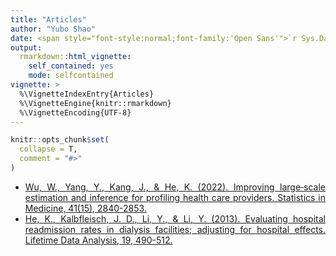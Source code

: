 ---
title: "Articles"
author: "Yubo Shao"
date: <span style="font-style:normal;font-family:'Open Sans'">`r Sys.Date()`</span>
output: 
  rmarkdown::html_vignette:
    self_contained: yes
    mode: selfcontained
vignette: >
  %\VignetteIndexEntry{Articles}
  %\VignetteEngine{knitr::rmarkdown}
  %\VignetteEncoding{UTF-8}
---

```{r, include = FALSE}
knitr::opts_chunk$set(
  collapse = T,
  comment = "#>"
)
```

<style>
body {
  text-align: justify
}
</style>

* [Wu, W., Yang, Y., Kang, J., & He, K. (2022). Improving large‐scale estimation and inference for profiling health care providers. Statistics in Medicine, 41(15), 2840-2853.](https://onlinelibrary.wiley.com/doi/full/10.1002/sim.9387)
* [He, K., Kalbfleisch, J. D., Li, Y., & Li, Y. (2013). Evaluating hospital readmission rates in dialysis facilities; adjusting for hospital effects. Lifetime Data Analysis, 19, 490-512.](https://link.springer.com/article/10.1007/s10985-013-9264-6)
